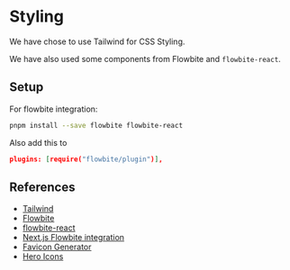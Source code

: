# Styling

We have chose to use Tailwind for CSS Styling.

We have also used some components from Flowbite and `flowbite-react`.

## Setup

For flowbite integration:

```bash
pnpm install --save flowbite flowbite-react
```

Also add this to

```json
plugins: [require("flowbite/plugin")],
```

## References

- [Tailwind](https://tailwindcss.com/)
- [Flowbite](https://flowbite.com/)
- [flowbite-react](https://www.flowbite-react.com/docs/getting-started/nextjs)
- [Next.js Flowbite integration](https://github.com/tulupinc/flowbite-next-starter)
- [Favicon Generator](https://realfavicongenerator.net/)
- [Hero Icons](https://heroicons.com/)
